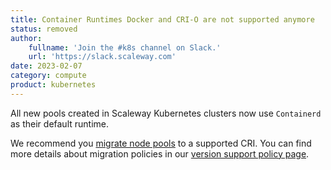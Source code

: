 ```yaml
---
title: Container Runtimes Docker and CRI-O are not supported anymore
status: removed
author:
    fullname: 'Join the #k8s channel on Slack.'
    url: 'https://slack.scaleway.com'
date: 2023-02-07
category: compute
product: kubernetes
---
```


All new pools created in Scaleway Kubernetes clusters now use `Containerd` as their default runtime. 

We recommend you [migrate node pools](/containers/kubernetes/how-to/change-container-runtime-interface/) to a supported CRI. You can find more details about migration policies in our [version support policy page](/containers/kubernetes/reference-content/version-support-policy/).

